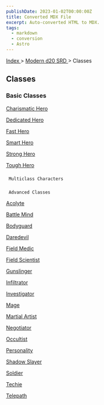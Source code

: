 ```yaml
---
publishDate: 2023-01-02T00:00:00Z
title: Converted MDX File
excerpt: Auto-converted HTML to MDX.
tags:
  - markdown
  - conversion
  - Astro
---
```


[
Index
](-index) >
[
Modern d20 SRD
](modern-d20-srd-index) > Classes

## Classes

### Basic Classes

[
Charismatic Hero
](modern-d20-srd-classes-basic-charismatic-hero)

[
Dedicated Hero
](modern-d20-srd-classes-basic-dedicated-hero)

[
Fast Hero
](modern-d20-srd-classes-basic-fast-hero)

[
Smart Hero
](modern-d20-srd-classes-basic-smart-hero)

[
Strong Hero
](modern-d20-srd-classes-basic-strong-hero)

[
Tough Hero
](modern-d20-srd-classes-basic-tough-hero)

###

     Multiclass Characters

###

     Advanced Classes

[
Acolyte
](modern-d20-srd-classes-advanced-acolyte)

[
Battle Mind
](modern-d20-srd-classes-advanced-battle-mind)

[
Bodyguard
](modern-d20-srd-classes-advanced-bodyguard)

[
Daredevil
](modern-d20-srd-classes-advanced-daredevil)

[
Field Medic
](modern-d20-srd-classes-advanced-field-medic)

[
Field Scientist
](modern-d20-srd-classes-advanced-field-scientist)

[
Gunslinger
](modern-d20-srd-classes-advanced-gunslinger)

[
Infiltrator
](modern-d20-srd-classes-advanced-infiltrator)

[
Investigator
](modern-d20-srd-classes-advanced-investigator)

[
Mage
](modern-d20-srd-classes-advanced-mage)

[
Martial Artist
](modern-d20-srd-classes-advanced-martial-artist)

[
Negotiator
](modern-d20-srd-classes-advanced-negotiator)

[
Occultist
](modern-d20-srd-classes-advanced-occultist)

[
Personality
](modern-d20-srd-classes-advanced-personality)

[
Shadow Slayer
](modern-d20-srd-classes-advanced-shadow-slayer)

[
Soldier
](modern-d20-srd-classes-advanced-soldier)

[
Techie
](modern-d20-srd-classes-advanced-techie)

[
Telepath
](modern-d20-srd-classes-advanced-telepath)

